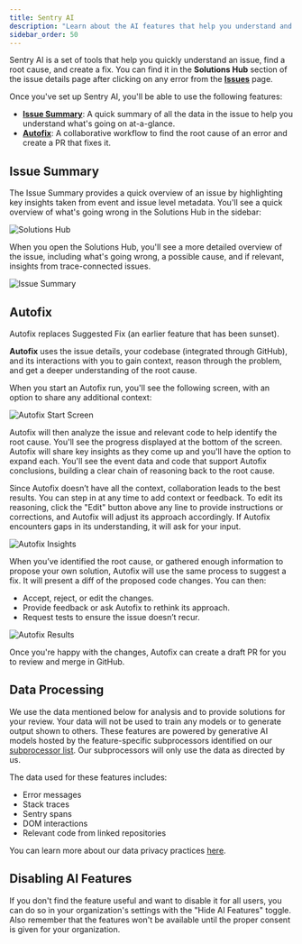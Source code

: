 ```yaml
---
title: Sentry AI
description: "Learn about the AI features that help you understand and fix issues faster."
sidebar_order: 50
---
```


Sentry AI is a set of tools that help you quickly understand an issue, find a root cause, and create a fix. You can find it in the **Solutions Hub** section of the issue details page after clicking on any error from the [**Issues**](https://sentry.io/orgredirect/organizations/:orgslug/issues/) page.

Once you've set up Sentry AI, you'll be able to use the following features:

- [**Issue Summary**](#issue-summary): A quick summary of all the data in the issue to help you understand what's going on at-a-glance.
- [**Autofix**](#autofix): A collaborative workflow to find the root cause of an error and create a PR that fixes it.

## Issue Summary

The Issue Summary provides a quick overview of an issue by highlighting key insights taken from event and issue level metadata. You'll see a quick overview of what's going wrong in the Solutions Hub in the sidebar:

![Solutions Hub](./img/solutions-hub.png)

When you open the Solutions Hub, you'll see a more detailed overview of the issue, including what's going wrong, a possible cause, and if relevant, insights from trace-connected issues.

![Issue Summary](./img/issue-summary.png)

## Autofix

<Note>

 Autofix replaces Suggested Fix (an earlier feature that has been sunset).
 
 </Note>

**Autofix** uses the issue details, your codebase (integrated through GitHub), and its interactions with you to gain context, reason through the problem, and get a deeper understanding of the root cause. 

When you start an Autofix run, you'll see the following screen, with an option to share any additional context:

![Autofix Start Screen](./img/autofix-start-screen.png)

Autofix will then analyze the issue and relevant code to help identify the root cause. You'll see the progress displayed at the bottom of the screen. Autofix will share key insights as they come up and you'll have the option to expand each. You'll see the event data and code that support Autofix conclusions, building a clear chain of reasoning back to the root cause.

Since Autofix doesn’t have all the context, collaboration leads to the best results. You can step in at any time to add context or feedback. To edit its reasoning, click the "Edit" button above any line to provide instructions or corrections, and Autofix will adjust its approach accordingly. If Autofix encounters gaps in its understanding, it will ask for your input.

![Autofix Insights](./img/autofix-qna.png)

When you’ve identified the root cause, or gathered enough information to propose your own solution, Autofix will use the same process to suggest a fix. It will present a diff of the proposed code changes. You can then:

- Accept, reject, or edit the changes.
- Provide feedback or ask Autofix to rethink its approach.
- Request tests to ensure the issue doesn’t recur.

![Autofix Results](./img/autofix-results.png)

Once you're happy with the changes, Autofix can create a draft PR for you to review and merge in GitHub.

## Data Processing

We use the data mentioned below for analysis and to provide solutions for your review. Your data will not be used to train any models or to generate output shown to others. These features are powered by generative AI models hosted by the feature-specific subprocessors identified on our [subprocessor list](https://sentry.io/legal/subprocessors/). Our subprocessors will only use the data as directed by us.

The data used for these features includes:

- Error messages
- Stack traces
- Sentry spans
- DOM interactions
- Relevant code from linked repositories

You can learn more about our data privacy practices [here](https://docs.sentry.io/security-legal-pii/security/ai-ml-policy/#use-of-identifying-data-for-generative-ai-features).
## Disabling AI Features

If you don't find the feature useful and want to disable it for all users, you
can do so in your organization's settings with the "Hide AI Features" toggle. Also remember that the features won't be available until the proper consent is given for your organization.

